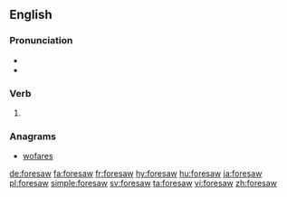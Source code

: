 ==English==

===Pronunciation===
* {{IPA|/foɹˈsɑʊ/|lang=en}}
* {{audio|en-us-foresaw.ogg|Audio (US)|lang=en}}

===Verb===
{{head|en|verb form}}

# {{en-simple past of|foresee}}

===Anagrams===
* [[wofares#English|wofares]]

[[de:foresaw]]
[[fa:foresaw]]
[[fr:foresaw]]
[[hy:foresaw]]
[[hu:foresaw]]
[[ja:foresaw]]
[[pl:foresaw]]
[[simple:foresaw]]
[[sv:foresaw]]
[[ta:foresaw]]
[[vi:foresaw]]
[[zh:foresaw]]